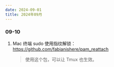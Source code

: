 ```yaml
---
date: 2024-09-01
title: 2024年09月
---
```


### 09-10

1. Mac 终端 sudo 使用指纹解锁：https://github.com/fabianishere/pam_reattach
   > 使用这个包，可以让 Tmux 也生效。